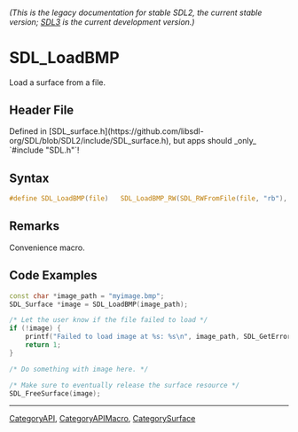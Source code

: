 ====== (This is the legacy documentation for stable SDL2, the current stable version; [https://wiki.libsdl.org/SDL3/ SDL3] is the current development version.) ======
= SDL_LoadBMP =

Load a surface from a file.

== Header File ==

Defined in [SDL_surface.h](https://github.com/libsdl-org/SDL/blob/SDL2/include/SDL_surface.h), but apps should _only_ `#include "SDL.h"`!

== Syntax ==

<syntaxhighlight lang='c'>
#define SDL_LoadBMP(file)   SDL_LoadBMP_RW(SDL_RWFromFile(file, "rb"), 1)</syntaxhighlight>

== Remarks ==

Convenience macro.

== Code Examples ==

<syntaxhighlight lang='c++'>
const char *image_path = "myimage.bmp";
SDL_Surface *image = SDL_LoadBMP(image_path);

/* Let the user know if the file failed to load */
if (!image) {
    printf("Failed to load image at %s: %s\n", image_path, SDL_GetError());
    return 1;
}

/* Do something with image here. */

/* Make sure to eventually release the surface resource */
SDL_FreeSurface(image);
</syntaxhighlight>

----
[[CategoryAPI]], [[CategoryAPIMacro]], [[CategorySurface]]


